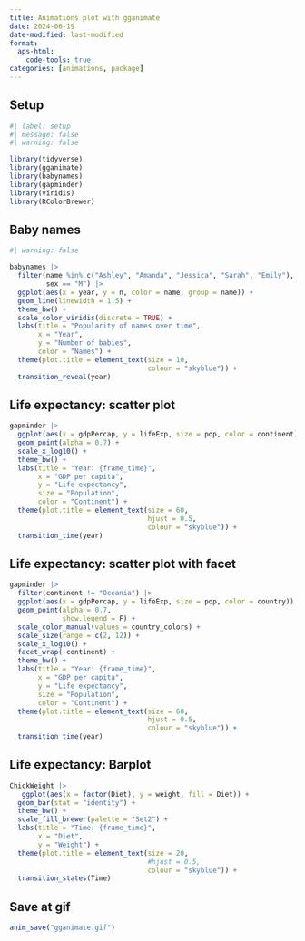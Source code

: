 ```yaml
---
title: Animations plot with gganimate
date: 2024-06-19
date-modified: last-modified
format: 
  aps-html:
    code-tools: true
categories: [animations, package]
---
```


## Setup

```r
#| label: setup
#| message: false
#| warning: false

library(tidyverse)
library(gganimate)
library(babynames)
library(gapminder)
library(viridis)
library(RColorBrewer)

```

## Baby names

```r
#| warning: false

babynames |> 
  filter(name %in% c("Ashley", "Amanda", "Jessica", "Sarah", "Emily"),
         sex == "M") |>
  ggplot(aes(x = year, y = n, color = name, group = name)) +
  geom_line(linewidth = 1.5) +
  theme_bw() +
  scale_color_viridis(discrete = TRUE) +
  labs(title = "Popularity of names over time",
       x = "Year",
       y = "Number of babies",
       color = "Names") +
  theme(plot.title = element_text(size = 10,
                                  colour = "skyblue")) +
  transition_reveal(year) 
```

## Life expectancy: scatter plot

```r
gapminder |> 
  ggplot(aes(x = gdpPercap, y = lifeExp, size = pop, color = continent)) +
  geom_point(alpha = 0.7) +
  scale_x_log10() +
  theme_bw() +
  labs(title = "Year: {frame_time}",
       x = "GDP per capita",
       y = "Life expectancy",
       size = "Population",
       color = "Continent") +
  theme(plot.title = element_text(size = 60,
                                  hjust = 0.5,
                                  colour = "skyblue")) +
  transition_time(year) 
```

## Life expectancy: scatter plot with facet

```r
gapminder |> 
  filter(continent != "Oceania") |> 
  ggplot(aes(x = gdpPercap, y = lifeExp, size = pop, color = country)) +
  geom_point(alpha = 0.7,
             show.legend = F) +
  scale_color_manual(values = country_colors) +
  scale_size(range = c(2, 12)) +
  scale_x_log10() +
  facet_wrap(~continent) +
  theme_bw() +
  labs(title = "Year: {frame_time}",
       x = "GDP per capita",
       y = "Life expectancy",
       size = "Population",
       color = "Continent") +
  theme(plot.title = element_text(size = 60,
                                  hjust = 0.5,
                                  colour = "skyblue")) +
  transition_time(year) 
```

## Life expectancy: Barplot

```r
ChickWeight |> 
   ggplot(aes(x = factor(Diet), y = weight, fill = Diet)) +
  geom_bar(stat = "identity") +
  theme_bw() +
  scale_fill_brewer(palette = "Set2") +
  labs(title = "Time: {frame_time}",
       x = "Diet",
       y = "Weight") +
  theme(plot.title = element_text(size = 20,
                                  #hjust = 0.5,
                                  colour = "skyblue")) +
  transition_states(Time)
```

## Save at gif

```r
anim_save("gganimate.gif")
```

